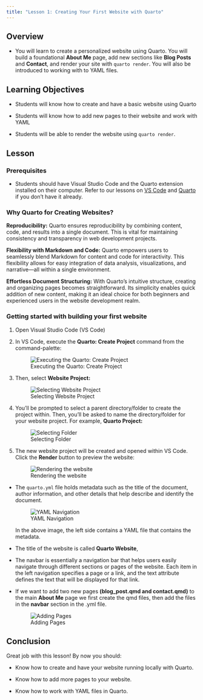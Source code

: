 ```yaml
---
title: "Lesson 1: Creating Your First Website with Quarto"
---
```


## Overview

-   You will learn to create a personalized website using Quarto. You will build a foundational **About Me** page, add new sections like **Blog Posts** and **Contact**, and render your site with `quarto render`. You will also be introduced to working with to YAML files.

## Learning Objectives

-   Students will know how to create and have a basic website using Quarto

-   Students will know how to add new pages to their website and work with YAML

-   Students will be able to render the website using `quarto render`.

## Lesson

### Prerequisites

-   Students should have Visual Studio Code and the Quarto extension installed on their computer. Refer to our lessons on [VS Code](lessons/unit_02/lesson_01) and [Quarto](lessons/unit_02/lesson_02) if you don't have it already.


### Why Quarto for Creating Websites?

**Reproducibility:** Quarto ensures reproducibility by combining content, code, and results into a single document. This is vital for maintaining consistency and transparency in web development projects.

**Flexibility with Markdown and Code:** Quarto empowers users to seamlessly blend Markdown for content and code for interactivity. This flexibility allows for easy integration of data analysis, visualizations, and narrative—all within a single environment.

**Effortless Document Structuring:** With Quarto's intuitive structure, creating and organizing pages becomes straightforward. Its simplicity enables quick addition of new content, making it an ideal choice for both beginners and experienced users in the website development realm.

### Getting started with building your first website

1.  Open Visual Studio Code (VS Code)

2.  In VS Code, execute the **Quarto: Create Project** command from the command-palette:

    ![Executing the Quarto: Create Project](https://quarto.org/docs/websites/images/vscode-create-project-command.png)

3.  Then, select **Website Project:**

    ![Selecting Website Project](https://quarto.org/docs/websites/images/vscode-create-project-website.png)

4.  You’ll be prompted to select a parent directory/folder to create the project within. Then, you’ll be asked to name the directory/folder for your website project. For example, **Quarto Project:**

    ![Selecting Folder](https://quarto.org/docs/websites/images/vscode-create-project-directory.png)

5.  The new website project will be created and opened within VS Code. Click the **Render** button to preview the website:

    ![Rendering the website](https://quarto.org/docs/websites/images/vscode-create-project-render.png)

-   The `quarto.yml` file holds metadata such as the title of the document, author information, and other details that help describe and identify the document.

    ![YAML Navigation](images/yaml_navigation.png)

    In the above image, the left side contains a YAML file that contains the metadata.

-   The title of the website is called **Quarto Website**,

-   The navbar is essentially a navigation bar that helps users easily navigate through different sections or pages of the website. Each item in the left navigation specifies a page or a link, and the text attribute defines the text that will be displayed for that link.

-   If we want to add two new pages **(blog_post.qmd and contact.qmd)** to the main **About Me** page we first create the qmd files, then add the files in the **navbar** section in the .yml file.

    ![Adding Pages](images/adding_pages.png)



## Conclusion

Great job with this lesson! By now you should:

-   Know how to create and have your website running locally with Quarto.

-   Know how to add more pages to your website.

-   Know how to work with YAML files in Quarto.
